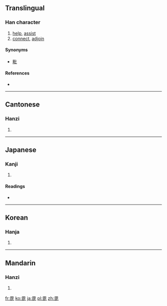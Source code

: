 {{also|毗}}
==Translingual==

===Han character===
{{Han char|rn=81|rad=比|as=05|sn=9|four=6071<sub>1</sub>|canj=田心心 (WPP), X田心心 (XWPP)|ids=⿱[[田]][[比]]}}

# [[help]], [[assist]]
# [[connect]], [[adjoin]]

====Synonyms====
*[[毗]]

====References====
* {{Han ref|kx=0591.070|dkj=16753|dj=0983.080|hdz=21418.010|uh=6BD8|ud=27608|bh=CF69|bd=53097}}

----

==Cantonese==

===Hanzi===
{{yue-hanzi|jyut=|y=pei3}}

# {{defn|lang=yue|sort=比05}}

----

==Japanese==

===Kanji===
{{ja-kanji|grade=|rs=比05}}

# {{defn|lang=ja|sort=比05}}

====Readings====
* {{ja-readings|on=[[ひ]] (hi), [[び]] (bi)|kun=[[へそ]] (heso)}}

----

==Korean==

===Hanja===
{{ko-hanja|hangeul=비|eumhun=|rv=bi|mr=pi|y=pi}}

# {{defn|lang=ko|sort=比05}}

----

==Mandarin==

===Hanzi===
{{cmn-hanzi|pin=[[pí]] ([[pi2]])|wg=p'i<sup>2</sup>}}

# {{defn|lang=cmn|sort=比05}}

[[fr:毘]]
[[ko:毘]]
[[ja:毘]]
[[pl:毘]]
[[zh:毘]]